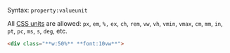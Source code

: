 Syntax: <code><span className="token value mcss language-mcss"><span className="token mcss"><span className="token Mkey">property</span><span className="token Mvalueroot"><span className="token Mcolon">:</span></span><span className="token Mvalueroot"><span className="token Mvalue"><span className="token Mnumber_unit"><span className="token Mnumber">value</span><span className="token Munit">unit</span></span></span></span></span></span></code>

All [CSS units](https://developer.mozilla.org/en-US/docs/Learn/CSS/Building_blocks/Values_and_units) are allowed: `px`, `em`, `%,` `ex`, `ch`, `rem`, `vw`, `vh`, `vmin`, `vmax`, `cm`, `mm`, `in`, `pt`, `pc`, `ms`, `s`, `deg`, etc.
```html
<div class="**w:50%** **font:10vw**">
```